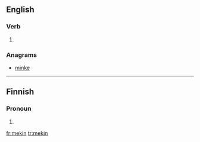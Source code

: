 ==English==

===Verb===
{{head|en}}

# {{context|nonstandard|eye dialect|lang=en}} {{present participle of|make}}

===Anagrams===
* [[minke#English|minke]]

----
==Finnish==

===Pronoun===
{{head|fi}}

# {{fi-form of|type=pronoun|suffix=-kin|me|-}}

[[fr:mekin]]
[[tr:mekin]]